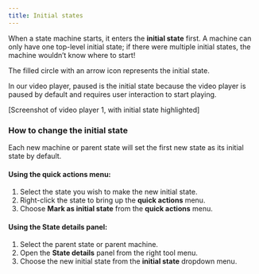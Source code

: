 ```yaml
---
title: Initial states
---
```


When a state machine starts, it enters the **initial state** first. A machine can only have one top-level initial state; if there were multiple initial states, the machine wouldn’t know where to start!

The filled circle with an arrow icon represents the initial state.

In our video player, paused is the initial state because the video player is paused by default and requires user interaction to start playing.

[Screenshot of video player 1, with initial state highlighted]

### How to change the initial state

Each new machine or parent state will set the first new state as its initial state by default.

#### Using the **quick actions** menu:
1. Select the state you wish to make the new initial state.
2. Right-click the state to bring up the **quick actions** menu.
3. Choose **Mark as initial state** from the **quick actions** menu.

#### Using the **State details** panel:
1. Select the parent state or parent machine.
2. Open the **State details** panel from the right tool menu.
3. Choose the new initial state from the **initial state** dropdown menu.